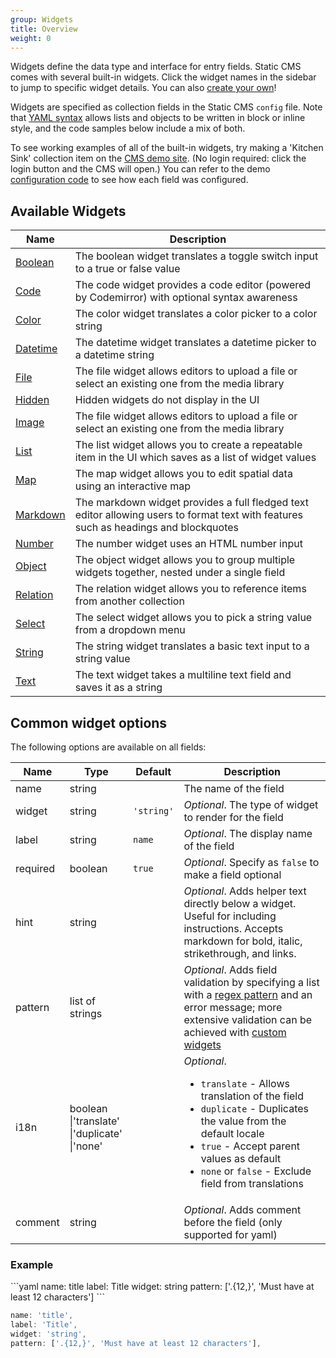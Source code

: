 ```yaml
---
group: Widgets
title: Overview
weight: 0
---
```


Widgets define the data type and interface for entry fields. Static CMS comes with several built-in widgets. Click the widget names in the sidebar to jump to specific widget details. You can also [create your own](/docs/custom-widgets)!

Widgets are specified as collection fields in the Static CMS `config` file. Note that [YAML syntax](https://en.wikipedia.org/wiki/YAML#Basic_components) allows lists and objects to be written in block or inline style, and the code samples below include a mix of both.

To see working examples of all of the built-in widgets, try making a 'Kitchen Sink' collection item on the [CMS demo site](https://demo.staticcms.org/). (No login required: click the login button and the CMS will open.) You can refer to the demo [configuration code](https://github.com/StaticJsCMS/static-cms/blob/main/dev-test/config.yml) to see how each field was configured.

## Available Widgets

| Name                              | Description                                                                                                                          |
| --------------------------------- | ------------------------------------------------------------------------------------------------------------------------------------ |
| [Boolean](/docs/widget-boolean)   | The boolean widget translates a toggle switch input to a true or false value                                                         |
| [Code](/docs/widget-code)         | The code widget provides a code editor (powered by Codemirror) with optional syntax awareness                                        |
| [Color](/docs/widget-color)       | The color widget translates a color picker to a color string                                                                         |
| [Datetime](/docs/widget-datetime) | The datetime widget translates a datetime picker to a datetime string                                                                |
| [File](/docs/widget-file)         | The file widget allows editors to upload a file or select an existing one from the media library                                     |
| [Hidden](/docs/widget-hidden)     | Hidden widgets do not display in the UI                                                                                              |
| [Image](/docs/widget-image)       | The file widget allows editors to upload a file or select an existing one from the media library                                     |
| [List](/docs/widget-list)         | The list widget allows you to create a repeatable item in the UI which saves as a list of widget values                              |
| [Map](/docs/widget-map)           | The map widget allows you to edit spatial data using an interactive map                                                              |
| [Markdown](/docs/widget-markdown) | The markdown widget provides a full fledged text editor allowing users to format text with features such as headings and blockquotes |
| [Number](/docs/widget-number)     | The number widget uses an HTML number input                                                                                          |
| [Object](/docs/widget-object)     | The object widget allows you to group multiple widgets together, nested under a single field                                         |
| [Relation](/docs/widget-relation) | The relation widget allows you to reference items from another collection                                                            |
| [Select](/docs/widget-select)     | The select widget allows you to pick a string value from a dropdown menu                                                             |
| [String](/docs/widget-string)     | The string widget translates a basic text input to a string value                                                                    |
| [Text](/docs/widget-text)         | The text widget takes a multiline text field and saves it as a string                                                                |

## Common widget options

The following options are available on all fields:

| Name     | Type                                                        | Default    | Description                                                                                                                                                                                                                                                                                                                                                                                                    |
| -------- | ----------------------------------------------------------- | ---------- | -------------------------------------------------------------------------------------------------------------------------------------------------------------------------------------------------------------------------------------------------------------------------------------------------------------------------------------------------------------------------------------------------------------- |
| name     | string                                                      |            | The name of the field                                                                                                                                                                                                                                                                                                                                                                                          |
| widget   | string                                                      | `'string'` | _Optional_. The type of widget to render for the field                                                                                                                                                                                                                                                                                                                                                         |
| label    | string                                                      | `name`     | _Optional_. The display name of the field                                                                                                                                                                                                                                                                                                                                                                      |
| required | boolean                                                     | `true`     | _Optional_. Specify as `false` to make a field optional                                                                                                                                                                                                                                                                                                                                                        |
| hint     | string                                                      |            | _Optional_. Adds helper text directly below a widget. Useful for including instructions. Accepts markdown for bold, italic, strikethrough, and links.                                                                                                                                                                                                                                                          |
| pattern  | list of strings                                             |            | _Optional_. Adds field validation by specifying a list with a [regex pattern](https://regexr.com/) and an error message; more extensive validation can be achieved with [custom widgets](/docs/custom-widgets/#advanced-field-validation)                                                                                                                                                                      |
| i18n     | boolean<br />\|'translate'<br />\|'duplicate'<br />\|'none' |            | _Optional_. <BetaImage /><ul><li>`translate` - Allows translation of the field</li><li>`duplicate` - Duplicates the value from the default locale</li><li>`true` - Accept parent values as default</li><li>`none` or `false` - Exclude field from translations</li></ul> |
| comment  | string                                                      |            | _Optional_. Adds comment before the field (only supported for yaml)                                                                                                                                                                                                                                                                                                                                            |

### Example

<CodeTabs>
```yaml
name: title
label: Title
widget: string
pattern: ['.{12,}', 'Must have at least 12 characters']
```

```js
name: 'title',
label: 'Title',
widget: 'string',
pattern: ['.{12,}', 'Must have at least 12 characters'],
```

</CodeTabs>
